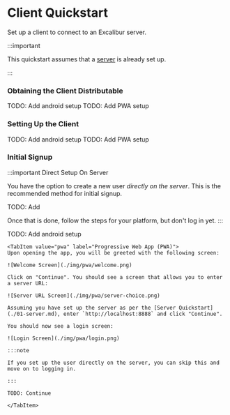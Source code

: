 
# Client Quickstart

Set up a client to connect to an Excalibur server.

:::important

This quickstart assumes that a [server](./01-server.md) is already set up.

:::

### Obtaining the Client Distributable
<Tabs groupId="platform">
    <TabItem value="android" label="Android" default>
        TODO: Add android setup
    </TabItem>
    <TabItem value="pwa" label="Progressive Web App (PWA)">
        TODO: Add PWA setup
    </TabItem>
</Tabs>

### Setting Up the Client
<Tabs groupId="platform">
    <TabItem value="android" label="Android" default>
        TODO: Add android setup
    </TabItem>
    <TabItem value="pwa" label="Progressive Web App (PWA)">
        TODO: Add PWA setup
    </TabItem>
</Tabs>

### Initial Signup

:::important Direct Setup On Server

You have the option to create a new user *directly on the server*. This is the recommended method for initial signup.

TODO: Add

Once that is done, follow the steps for your platform, but don't log in yet.
:::

<Tabs groupId="platform">
    <TabItem value="android" label="Android" default>
    TODO: Add android setup
    </TabItem>
    
    <TabItem value="pwa" label="Progressive Web App (PWA)">
    Upon opening the app, you will be greeted with the following screen:
    
    ![Welcome Screen](./img/pwa/welcome.png)
    
    Click on "Continue". You should see a screen that allows you to enter a server URL:

    ![Server URL Screen](./img/pwa/server-choice.png)

    Assuming you have set up the server as per the [Server Quickstart](./01-server.md), enter `http://localhost:8888` and click "Continue".

    You should now see a login screen:

    ![Login Screen](./img/pwa/login.png)
    
    :::note

    If you set up the user directly on the server, you can skip this and move on to logging in.
    
    :::

    TODO: Continue

    </TabItem>
</Tabs>
